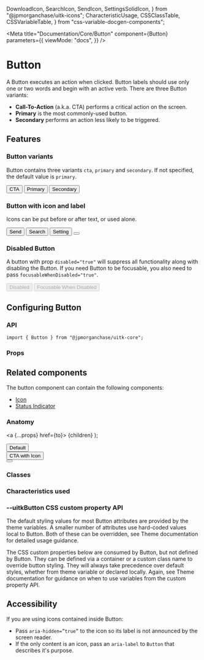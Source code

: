   DownloadIcon,
  SearchIcon,
  SendIcon,
  SettingsSolidIcon,
} from "@jpmorganchase/uitk-icons";
  CharacteristicUsage,
  CSSClassTable,
  CSSVariableTable,
} from "css-variable-docgen-components";

<Meta
  title="Documentation/Core/Button"
  component={Button}
  parameters={{
    viewMode: "docs",
  }}
/>

# Button

A Button executes an action when clicked. Button labels should use only one or two words and begin with an active verb. There are three Button variants:

- **Call-To-Action** (a.k.a. CTA) performs a critical action on the screen.
- **Primary** is the most commonly-used button.
- **Secondary** performs an action less likely to be triggered.

## Features

### Button variants

Button contains three variants `cta`, `primary` and `secondary`. If not specified, the default value is `primary`.

<Canvas>
  <Story name="Button Variants" decorators={[withFlexGap]}>
    <Button variant="cta">CTA</Button>
    <Button variant="primary">Primary</Button>
    <Button variant="secondary">Secondary</Button>
  </Story>
</Canvas>

### Button with icon and label

Icons can be put before or after text, or used alone.

<Canvas>
  <Story name="Button with icon and label" decorators={[withFlexGap]}>
    <Button variant="cta">
      Send <SendIcon aria-hidden />
    </Button>
    <Button variant="primary">
      <SearchIcon aria-hidden /> Search
    </Button>
    <Button variant="secondary">
      Setting <SettingsSolidIcon aria-hidden />
    </Button>
    <Button aria-label="download">
      <DownloadIcon aria-hidden />
    </Button>
  </Story>
</Canvas>

### Disabled Button

A button with prop `disabled="true"` will suppress all functionality along with disabling the Button. If you need Button to be focusable, you also need to pass `focusableWhenDisabled="true"`.

<Canvas>
  <Story name="Disabled buttons" decorators={[withFlexGap]}>
    <Button disabled>
      Disabled <SendIcon aria-hidden />
    </Button>
    <Button disabled focusableWhenDisabled>
      Focusable When Disabled
    </Button>
  </Story>
</Canvas>

## Configuring Button

### API

```
import { Button } from "@jpmorganchase/uitk-core";
```

### Props

<ArgsTable of={Button} />

## Related components

The button component can contain the following components:

- [Icon](?path=/docs/documentation-icons-icon--page)
- [Status Indicator](?path=/docs/documentation-core-statusindicator--page)

### Anatomy

  <a {...props} href={to}>
    {children}
  </a>
);

<Canvas>
  <ComponentAnatomy>
    <Button>Default</Button>
  </ComponentAnatomy>
  <br />
  <ComponentAnatomy>
    <Button variant="cta">
      CTA with Icon <SendIcon aria-hidden />
    </Button>
  </ComponentAnatomy>
  <br />
  <ComponentAnatomy>
    <Button aria-label="Send">
      <SendIcon aria-hidden />
    </Button>
  </ComponentAnatomy>
</Canvas>

### Classes

<CSSClassTable of={Button} />

### Characteristics used

<CharacteristicUsage of={Button} />

### --uitkButton CSS custom property API

The default styling values for most Button attributes are provided by the theme variables. A smaller number of attributes
use hard-coded values local to Button. Both of these can be overridden, see Theme documentation for detailed usage guidance.

The CSS custom properties below are consumed by Button, but not defined by Button. They can be defined via a container or
a custom class name to override button styling. They will always take precedence over default styles, whether from theme variable
or declared locally. Again, see Theme documentation for guidance on when to use variables from the custom property API.

<CSSVariableTable of={Button} />

## Accessibility

If you are using icons contained inside Button:

- Pass `aria-hidden=”true”` to the icon so its label is not announced by the screen reader.
- If the only content is an icon, pass an `aria-label` to `Button` that describes it's purpose.

<HelpAndSupport />
